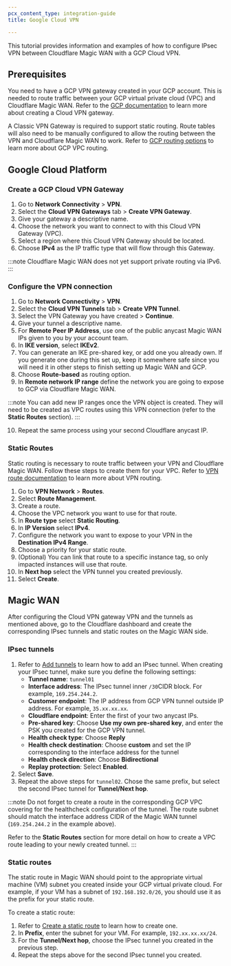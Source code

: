 ```yaml
---
pcx_content_type: integration-guide
title: Google Cloud VPN

---
```


This tutorial provides information and examples of how to configure IPsec VPN between Cloudflare Magic WAN with a GCP Cloud VPN.

## Prerequisites

You need to have a GCP VPN gateway created in your GCP account. This is needed to route traffic between your GCP virtual private cloud (VPC) and Cloudflare Magic WAN. Refer to the [GCP documentation](https://cloud.google.com/network-connectivity/docs/vpn/how-to/creating-static-vpns) to learn more about creating a Cloud VPN gateway.

A Classic VPN Gateway is required to support static routing. Route tables will also need to be manually configured to allow the routing between the VPN and Cloudflare Magic WAN to work. Refer to [GCP routing options](https://cloud.google.com/network-connectivity/docs/vpn/concepts/choosing-networks-routing#ts-tun-routing) to learn more about GCP VPC routing.

## Google Cloud Platform

### Create a GCP Cloud VPN Gateway

1. Go to **Network Connectivity** > **VPN**.
2. Select the **Cloud VPN Gateways** tab > **Create VPN Gateway**.
3. Give your gateway a descriptive name.
4. Choose the network you want to connect to with this Cloud VPN Gateway (VPC).
5. Select a region where this Cloud VPN Gateway should be located.
6. Choose **IPv4** as the IP traffic type that will flow through this Gateway.

:::note
Cloudflare Magic WAN does not yet support private routing via IPv6.
:::

### Configure the VPN connection

1. Go to **Network Connectivity** > **VPN**.
2. Select the **Cloud VPN Tunnels** tab > **Create VPN Tunnel**.
3. Select the VPN Gateway you have created > **Continue**.
4. Give your tunnel a descriptive name.
5. For **Remote Peer IP Address**, use one of the public anycast Magic WAN IPs given to you by your account team.
6. In **IKE version**, select **IKEv2**.
7. You can generate an IKE pre-shared key, or add one you already own. If you generate one during this set up, keep it somewhere safe since you will need it in other steps to finish setting up Magic WAN and GCP.
8. Choose **Route-based** as routing option.
9. In **Remote network IP range** define the network you are going to expose to GCP via Cloudflare Magic WAN.

:::note
You can add new IP ranges once the VPN object is created. They will need to be created as VPC routes using this VPN connection (refer to the **Static Routes** section).
:::

10. Repeat the same process using your second Cloudflare anycast IP.

### Static Routes

Static routing is necessary to route traffic between your VPN and Cloudflare Magic WAN. Follow these steps to create them for your VPC. Refer to [VPN route documentation](https://cloud.google.com/vpc/docs/routes) to learn more about VPN routing.

1. Go to **VPN Network** > **Routes**.
2. Select **Route Management**.
3. Create a route.
4. Choose the VPC network you want to use for that route.
5. In **Route type** select **Static Routing**.
6. In **IP Version** select **IPv4**.
7. Configure the network you want to expose to your VPN in the **Destination IPv4 Range**.
8. Choose a priority for your static route.
9. (Optional) You can link that route to a specific instance tag, so only impacted instances will use that route.
10. In **Next hop** select the VPN tunnel you created previously.
11. Select **Create**.

## Magic WAN

After configuring the Cloud VPN gateway VPN and the tunnels as mentioned above, go to the Cloudflare dashboard and create the corresponding IPsec tunnels and static routes on the Magic WAN side.

### IPsec tunnels

1. Refer to [Add tunnels](/magic-wan/configuration/manually/how-to/configure-tunnels/#add-tunnels) to learn how to add an IPsec tunnel. When creating your IPsec tunnel, make sure you define the following settings:
   - **Tunnel name**: `tunnel01`
   - **Interface address**: The IPsec tunnel inner `/30`CIDR block. For example, `169.254.244.2`.
   - **Customer endpoint**: The IP address from GCP VPN tunnel outside IP address. For example, `35.xx.xx.xx`.
   - **Cloudflare endpoint**: Enter the first of your two anycast IPs.
   - **Pre-shared key**: Choose **Use my own pre-shared key**, and enter the PSK you created for the GCP VPN tunnel.
   - **Health check type**: Choose **Reply**
   - **Health check destination**: Choose **custom** and set the IP corresponding to the interface address for the tunnel
   - **Health check direction**: Choose **Bidirectional**
   - **Replay protection**: Select **Enabled**.
2. Select **Save**.
3. Repeat the above steps for `tunnel02`. Chose the same prefix, but select the second IPsec tunnel for **Tunnel/Next hop**.

:::note
Do not forget to create a route in the corresponding GCP VPC covering for the healthcheck configuration of the tunnel. The route subnet should match the interface address CIDR of the Magic WAN tunnel (`169.254.244.2` in the example above).

Refer to the **Static Routes** section for more detail on how to create a VPC route leading to your newly created tunnel.
:::

### Static routes

The static route in Magic WAN should point to the appropriate virtual machine (VM) subnet you created inside your GCP virtual private cloud. For example, if your VM has a subnet of  `192.168.192.0/26`, you should use it as the prefix for your static route.

To create a static route:

1. Refer to [Create a static route](/magic-wan/configuration/manually/how-to/configure-routes/#create-a-static-route) to learn how to create one.
2. In **Prefix**, enter the subnet for your VM. For example, `192.xx.xx.xx/24`.
3. For the **Tunnel/Next hop**, choose the IPsec tunnel you created in the previous step.
4. Repeat the steps above for the second IPsec tunnel you created.
